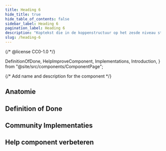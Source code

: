 ```yaml
---
title: Heading 6
hide_title: true
hide_table_of_contents: false
sidebar_label: Heading 6
pagination_label: Heading 6
description: "Koptekst die in de koppenstructuur op het zesde niveau staat."
slug: /heading-6
---
```


{/* @license CC0-1.0 */}

  DefinitionOfDone,
  HelpImproveComponent,
  Implementations,
  Introduction,
} from "@site/src/components/ComponentPage";

{/* Add name and description for the component */}


<Introduction component={component} headingLevel={1} description={description} />

<ComponentAliases component={component} />

## Anatomie

<ComponentAnatomy component={component} illustration={Heading6Illustration} />

## Definition of Done

<DefinitionOfDone component={component} headingLevel={3} />

## Community Implementaties

<Implementations component={component} headingLevel={3} />

## Help component verbeteren

<HelpImproveComponent component={component} headingLevel={3} />
